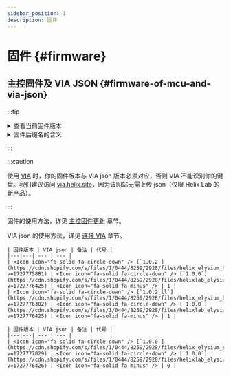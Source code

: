 ```yaml
---
sidebar_position: 1
description: 固件
---
```



# 固件 {#firmware}

## 主控固件及 VIA JSON {#firmware-of-mcu-and-via-json}

:::tip

<details>
  <summary> <Icon icon="fa-solid fa-file-circle-question" /> 查看当前固件版本</summary>

打开任何一个可以提供输入的软件，如记事本，在键盘上按下组合键 <kbd>**fn**</kbd> + <kbd>**V**</kbd>，键盘会输出一个数字或字母，代表固件版本**代号**。例如，代号为 0 意味着固件版本为 1.0.0。

</details>

<details>
  <summary> <Icon icon="fa-solid fa-file-circle-question" /> 固件后缀名的含义</summary>

`_ll`: **Low Latency**，用更短的消抖时间和更激进的消抖算法换取低延迟，低端或老化的轴体可能会出现双击现象。详见 [延迟](/docs-elysium/miscellaneous/latency) 章节。

`_u8`: **USB 8kHz**，启用 USB 8kHz 轮询率，可能有助于降低 USB 链路延迟，也可能导致电脑 CPU 占用率升高。

</details>

:::

:::caution

使用 [VIA](/docs-elysium/via/conect-via) 时，你的固件版本与 VIA json 版本必须对应，否则 VIA 不能识别你的键盘。我们建议访问 [via.helix.site](https://via.helix.site)，因为该网站无需上传 json（仅限 Helix Lab 的新产品）。

:::

固件的使用方法，详见 [主控固件更新](/docs-elysium/firmware-update/mcu-firmware-update) 章节。

VIA json 的使用方法，详见 [连接 VIA](/docs-elysium/via/conect-via) 章节。

<Tabs queryString="pcb-variant">
  <TabItem value="hotswap" label="热插拔" default>

    | 固件版本 | VIA json | 备注 | 代号 |
    |---|---| --- | --- |
    | <Icon icon="fa-solid fa-circle-down" /> [`1.0.2`](https://cdn.shopify.com/s/files/1/0444/8259/2928/files/helix_elysium_hotswap_1.0.2.bin?v=1727775881) | <Icon icon="fa-solid fa-circle-down" /> [`1.0.0`](https://cdn.shopify.com/s/files/1/0444/8259/2928/files/helixlab_elysium_hotswap_1.0.0.json.zip?v=1727776425) | <Icon icon="fa-solid fa-minus" /> | 1 |
    | <Icon icon="fa-solid fa-circle-down" /> [`1.0.2_ll`](https://cdn.shopify.com/s/files/1/0444/8259/2928/files/helix_elysium_hotswap_1.0.2_ll.bin?v=1727776302) | <Icon icon="fa-solid fa-circle-down" /> [`1.0.0`](https://cdn.shopify.com/s/files/1/0444/8259/2928/files/helixlab_elysium_hotswap_1.0.0.json.zip?v=1727776425) | <Icon icon="fa-solid fa-minus" /> | 1 |

  </TabItem>
  <TabItem value="soldered" label="焊接">
    
    | 固件版本 | VIA json | 备注 | 代号 |
    |---|---| --- | --- |
    | <Icon icon="fa-solid fa-circle-down" /> [`1.0.0`](https://cdn.shopify.com/s/files/1/0444/8259/2928/files/helix_elysium_soldered_1.0.0.uf2?v=1727777029) | <Icon icon="fa-solid fa-circle-down" /> [`1.0.0`](https://cdn.shopify.com/s/files/1/0444/8259/2928/files/helixlab_elysium_solder_1.0.0.json.zip?v=1727776426) | <Icon icon="fa-solid fa-minus" /> | 0 |

  </TabItem>
</Tabs>